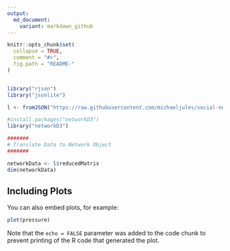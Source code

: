 ```yaml
---
output:
  md_document:
    variant: markdown_github
---
```


<!-- README.md is generated from README.Rmd. Please edit that file -->

```r
knitr::opts_chunk$set(
  collapse = TRUE,
  comment = "#>",
  fig.path = "README-"
)
```



```r
```

```r

library("rjson")
library("jsonlite")

l <- fromJSON("https://raw.githubusercontent.com/michaeljules/social-network-viz/master/data/data.js",flatten=TRUE)

#install.packages("networkD3")
library("networkD3")

#######
# Translate Data to Network Object
#######

networkData <- l$reducedMatrix
dim(networkData)
```

## Including Plots

You can also embed plots, for example:

```r
plot(pressure)
```

Note that the `echo = FALSE` parameter was added to the code chunk to prevent printing of the R code that generated the plot.
